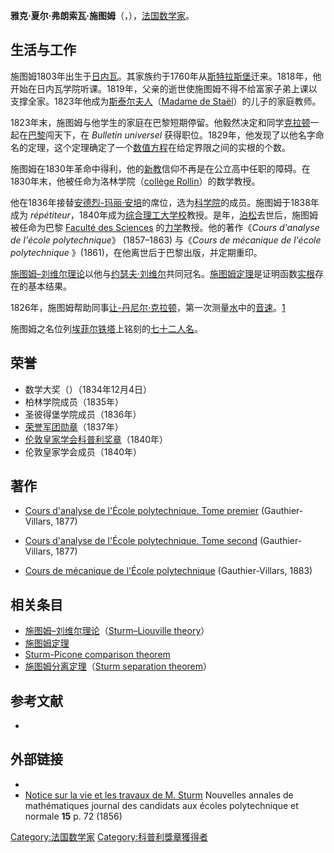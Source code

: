 {{Link style|time=2015-12-11T11:12:04+00:00}}
{{noteTA
|G1=数学
|1=zh-tw:史特姆; zh-cn:施图姆;
|2=zh-tw:法蘭斯瓦; zh-cn:弗朗索瓦;
|3=zh-tw:萊歐維爾; zh-cn:刘维尔;
|4=zh-tw:史特拉斯堡; zh-cn:斯特拉斯堡;
}}
{{Infobox Scientist
|name              = 雅克·夏尔·弗朗索瓦·施图姆<br />Jacques Charles François Sturm
|box_width         =
|image             = Charles Sturm.jpeg
|image_size       =150px
|caption           = 雅克·夏尔·弗朗索瓦·施图姆
|birth_date        = 1803年9月29日
|birth_place       = [[日内瓦|日内瓦]]
|death_date        =  1855年12月15日
|death_place       = [[巴黎|巴黎]]
|residence         = 
|citizenship       = 
|nationality       = [[法国|法国]]
|ethnicity         = 
|field             = [[数学|数学]]
|work_institutions = [[综合理工大学校|综合理工大学校]]
|alma_mater        = 
|doctoral_advisor  = 
|doctoral_students = 
|known_for         = [[施图姆–刘维尔理论|施图姆–刘维尔理论]]<br/>[[施图姆定理|施图姆定理]]<br/>[[音速|音速]]
|author_abbrev_bot = 
|author_abbrev_zoo = 
|influences        = 
|influenced        = 
|prizes            = [[荣誉军团勋章|荣誉军团勋章]]（1837年）<br> [[科普利奖章|科普利奖章]]（1840年）
|religion          = 
|footnotes         = 
|signature         =
}}
'''雅克·夏尔·弗朗索瓦·施图姆'''（{{lang-fr|'''Jacques Charles François Sturm'''}}，{{bd|1803年|9月29日|1855年|12月15日}}），[[法国|法国]][[数学家|数学家]]。

== 生活与工作 ==

施图姆1803年出生于[[日内瓦|日内瓦]]。其家族约于1760年从[[斯特拉斯堡|斯特拉斯堡]]迁来。1818年，他开始在日内瓦学院听课。1819年，父亲的逝世使施图姆不得不给富家子弟上课以支撑全家。1823年他成为[[斯泰尔夫人|斯泰尔夫人]]（[[:en:Madame_de_Staël|Madame de Staël]]）的儿子的家庭教师。

1823年末，施图姆与他学生的家庭在巴黎短期停留。他毅然决定和同学[[让-丹尼尔·克拉顿|克拉顿]]一起在[[巴黎|巴黎]]闯天下，在 ''Bulletin universel'' 获得职位。1829年，他发现了以他名字命名的定理，这个定理确定了一个[[施图姆定理|数值方程]]在给定界限之间的实根的个数。

施图姆在1830年革命中得利，他的[[新教|新教]]信仰不再是在公立高中任职的障碍。在1830年末，他被任命为洛林学院（[[:en:collège_Rollin|collège Rollin]]）的数学教授。

他在1836年接替[[安德烈-玛丽·安培|安德烈-玛丽·安培]]的席位，选为[[法国科学院|科学院]]的成员。施图姆于1838年成为 ''répétiteur''，1840年成为[[综合理工大学校|综合理工大学校]]教授。是年，[[西莫恩·德尼·泊松|泊松]]去世后，施图姆被任命为巴黎 [[Faculté_des_Sciences|Faculté des Sciences]] 的[[经典力学|力学]]教授。他的著作《''Cours d'analyse de l'école polytechnique''》 (1857–1863) 与《''Cours de mécanique de l'école polytechnique'' 》(1861)，在他离世后于巴黎出版，并定期重印。

[[施图姆–刘维尔理论|施图姆–刘维尔理论]]以他与[[约瑟夫·刘维尔|约瑟夫·刘维尔]]共同冠名。[[施图姆定理|施图姆定理]]是证明函数[[实根|实根]]存在的基本结果。

1826年，施图姆帮助同事[[让-丹尼尔·克拉顿|让-丹尼尔·克拉顿]]，第一次测量[[水|水]]中的[[音速|音速]]。[http://www-groups.dcs.st-and.ac.uk/~history/Printonly/Sturm.html] {{Wayback|url=http://www-groups.dcs.st-and.ac.uk/~history/Printonly/Sturm.html |date=20191108151028 }}

施图姆之名位列[[埃菲尔铁塔|埃菲尔铁塔]]上铭刻的[[埃菲尔铁塔上所刻的72人列表|七十二人名]]。

==荣誉==

* 数学大奖（{{lang|fr|Grand prix de Mathématiques}}）（1834年12月4日）
* 柏林学院成员（1835年）
* 圣彼得堡学院成员（1836年）
* [[荣誉军团勋章|荣誉军团勋章]]（1837年）
* [[伦敦皇家学会|伦敦皇家学会]][[科普利奖章|科普利奖章]]（1840年）
* 伦敦皇家学会成员（1840年）

== 著作 == 

* [http://gallica.bnf.fr/notice?N=FRBNF37258505 Cours d'analyse de l'École polytechnique. Tome premier] (Gauthier-Villars, 1877)

* [http://gallica.bnf.fr/notice?N=FRBNF37258509 Cours d'analyse de l'École polytechnique. Tome second] (Gauthier-Villars, 1877)

* [http://gallica.bnf.fr/notice?N=FRBNF39089977 Cours de mécanique de l'École polytechnique] (Gauthier-Villars, 1883)

== 相关条目 ==

* [[施图姆–刘维尔理论|施图姆–刘维尔理论]]（[[:en:Sturm–Liouville_theory|Sturm–Liouville theory]]）
* [[施图姆定理|施图姆定理]]
* [[Sturm-Picone_comparison_theorem|Sturm-Picone comparison theorem]]
* [[施图姆分离定理|施图姆分离定理]]（[[:en:Sturm_separation_theorem|Sturm separation theorem]]）

== 参考文献 ==
* {{1911}}

==外部链接==
{{commonscat|Jacques Charles François Sturm}}
* {{MacTutor Biography|id=Sturm}}
* [http://books.google.com/books?id=hhgAAAAAMAAJ&pg=RA3-PA72&dq=%22charles+sturm%22&as_brr=1&hl=fr Notice sur la vie et les travaux de M. Sturm] {{Wayback|url=http://books.google.com/books?id=hhgAAAAAMAAJ&pg=RA3-PA72&dq=%22charles+sturm%22&as_brr=1&hl=fr |date=20191220011733 }} Nouvelles annales de mathématiques journal des candidats aux écoles polytechnique et normale '''15''' p. 72 (1856)

{{s-start}}
{{s-ach|aw}}
{{s-bef|before=[[罗伯特·布朗|罗伯特·布朗]]}}
{{s-ttl|title=[[科普利奖章|科普利奖章]]|years=1840年<br/><small>与[[尤斯图斯·冯·李比希|尤斯图斯·冯·李比希]]分享</small>}}
{{s-aft|after=[[格奥尔格·欧姆|格奥尔格·欧姆]]}}
{{s-end}}

{{1801年至1850年科普利奖章获得者}}

{{Authority control}}
{{DEFAULTSORT:Sturm, Jacques Charles Francois}}

[[Category:法国数学家|Category:法国数学家]]
[[Category:科普利獎章獲得者|Category:科普利獎章獲得者]]